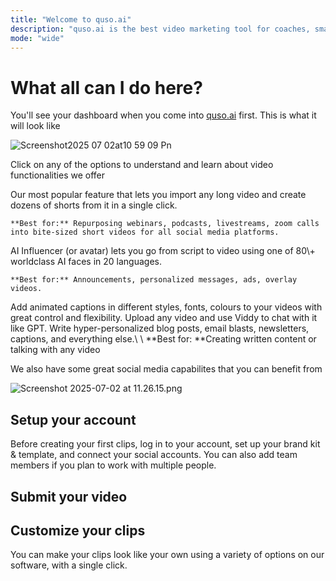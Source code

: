 ```yaml
---
title: "Welcome to quso.ai"
description: "quso.ai is the best video marketing tool for coaches, small businesses & soloprenuers that converts long videos into shorts, publishes & manages all social platforms with one click."
mode: "wide"
---
```


# What all can I do here?

You'll see your dashboard when you come into [quso.ai](http://quso.ai) first. This is what it will look like

![Screenshot2025 07 02at10 59 09 Pn](/images/Screenshot2025-07-02at10.59.09.png)

Click on any of the options to understand and learn about video functionalities we offer

<AccordionGroup>
  <Accordion title="Create AI Clips" defaultOpen={false} icon="sparkles" iconType="regular">
    Our most popular feature that lets you import any long video and create dozens of shorts from it in a single click.

    **Best for:** Repurposing webinars, podcasts, livestreams, zoom calls into bite-sized short videos for all social media platforms.
  </Accordion>
  <Accordion title="Create AI Influencer Video" icon="sparkles">
    AI Influencer (or avatar) lets you go from script to video using one of 80\+ worldclass AI faces in 20 languages.

    **Best for:** Announcements, personalized messages, ads, overlay videos. 
  </Accordion>
  <Accordion title="Generate AI Captions">
    Add animated captions in different styles, fonts, colours to your videos with great control and flexibility.
  </Accordion>
  <Accordion title="Generate Written Content from videos">
    Upload any video and use Viddy to chat with it like GPT. Write hyper-personalized blog posts, email blasts, newsletters, captions, and everything else.\
    \
    **Best for: **Creating written content or talking with any video 
  </Accordion>
  <Accordion title="Script to AI Video">
    
  </Accordion>
  <Accordion title="Edit A Video">
    
  </Accordion>
</AccordionGroup>

We also have some great social media capabilites that you can benefit from

![Screenshot 2025-07-02 at 11.26.15.png](/images/Screenshot2025-07-02at11.26.15.png)

<AccordionGroup>
  <Accordion title="Social Media Connections" icon="sparkles">
    
  </Accordion>
  <Accordion title="Publish & Schedule Any Content" icon="sparkles">
    
  </Accordion>
  <Accordion title="AI Content Planner">
    
  </Accordion>
  <Accordion title="AI Analytics">
    
  </Accordion>
</AccordionGroup>


## Setup your account

Before creating your first clips, log in to your account, set up your brand kit & template, and connect your social accounts. You can also add team members if you plan to work with multiple people.

<CardGroup cols={3}>
  <Card title="Add Your Brand Kit & Template" icon="sparkles" href="brand-kit-templates.mdx">
    
  </Card>
  <Card title="Connect Social Accounts" icon="sparkles">
    
  </Card>
  <Card title="Invite Team Members" icon="sparkles">
    
  </Card>
</CardGroup>

## Submit your video

<CardGroup cols={3}>
  <Card title="Video Sources Supported " icon="sparkles" href="articles/video-import-sources">
    
  </Card>
  <Card title="Length & Language Support" icon="sparkles">
    
  </Card>
</CardGroup>

## Customize your clips

You can make your clips look like your own using a variety of options on our software, with a single click.

<CardGroup cols={3}>
  <Card title="Change Aspect Ratio" icon="sparkles">
    
  </Card>
  <Card title="Make Custom Clips" icon="sparkles">
    
  </Card>
  <Card title="Adjust Clip Timings" icon="sparkles">
    
  </Card>
  <Card title="Change Fonts & Styles" icon="sparkles">
    
  </Card>
</CardGroup>

## 
